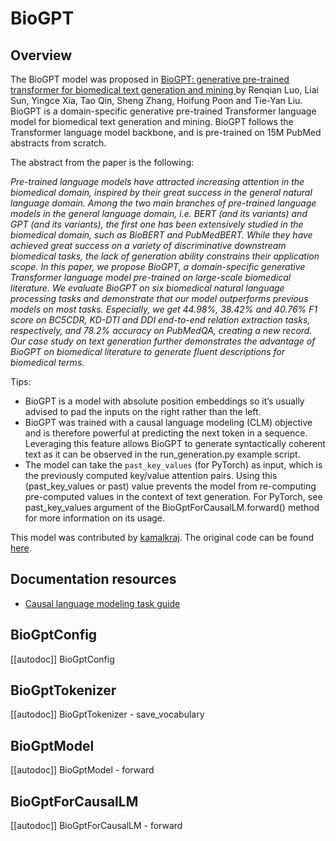 <!--Copyright 2022 The HuggingFace Team. All rights reserved.

Licensed under the Apache License, Version 2.0 (the "License"); you may not use this file except in compliance with
the License. You may obtain a copy of the License at

http://www.apache.org/licenses/LICENSE-2.0

Unless required by applicable law or agreed to in writing, software distributed under the License is distributed on
an "AS IS" BASIS, WITHOUT WARRANTIES OR CONDITIONS OF ANY KIND, either express or implied. See the License for the
specific language governing permissions and limitations under the License.
-->

# BioGPT

## Overview

The BioGPT model was proposed in [BioGPT: generative pre-trained transformer for biomedical text generation and mining
](https://academic.oup.com/bib/advance-article/doi/10.1093/bib/bbac409/6713511?guestAccessKey=a66d9b5d-4f83-4017-bb52-405815c907b9) by Renqian Luo, Liai Sun, Yingce Xia, Tao Qin, Sheng Zhang, Hoifung Poon and Tie-Yan Liu. BioGPT is a domain-specific generative pre-trained Transformer language model for biomedical text generation and mining. BioGPT follows the Transformer language model backbone, and is pre-trained on 15M PubMed abstracts from scratch.

The abstract from the paper is the following:

*Pre-trained language models have attracted increasing attention in the biomedical domain, inspired by their great success in the general natural language domain. Among the two main branches of pre-trained language models in the general language domain, i.e. BERT (and its variants) and GPT (and its variants), the first one has been extensively studied in the biomedical domain, such as BioBERT and PubMedBERT. While they have achieved great success on a variety of discriminative downstream biomedical tasks, the lack of generation ability constrains their application scope. In this paper, we propose BioGPT, a domain-specific generative Transformer language model pre-trained on large-scale biomedical literature. We evaluate BioGPT on six biomedical natural language processing tasks and demonstrate that our model outperforms previous models on most tasks. Especially, we get 44.98%, 38.42% and 40.76% F1 score on BC5CDR, KD-DTI and DDI end-to-end relation extraction tasks, respectively, and 78.2% accuracy on PubMedQA, creating a new record. Our case study on text generation further demonstrates the advantage of BioGPT on biomedical literature to generate fluent descriptions for biomedical terms.*

Tips:

- BioGPT is a model with absolute position embeddings so it’s usually advised to pad the inputs on the right rather than the left.
- BioGPT was trained with a causal language modeling (CLM) objective and is therefore powerful at predicting the next token in a sequence. Leveraging this feature allows BioGPT to generate syntactically coherent text as it can be observed in the run_generation.py example script.
- The model can take the `past_key_values` (for PyTorch) as input, which is the previously computed key/value attention pairs. Using this (past_key_values or past) value prevents the model from re-computing pre-computed values in the context of text generation. For PyTorch, see past_key_values argument of the BioGptForCausalLM.forward() method for more information on its usage.

This model was contributed by [kamalkraj](https://huggingface.co/kamalkraj). The original code can be found [here](https://github.com/microsoft/BioGPT).

## Documentation resources

- [Causal language modeling task guide](./tasks/language_modeling)

## BioGptConfig

[[autodoc]] BioGptConfig


## BioGptTokenizer

[[autodoc]] BioGptTokenizer
    - save_vocabulary


## BioGptModel

[[autodoc]] BioGptModel
    - forward


## BioGptForCausalLM

[[autodoc]] BioGptForCausalLM
    - forward